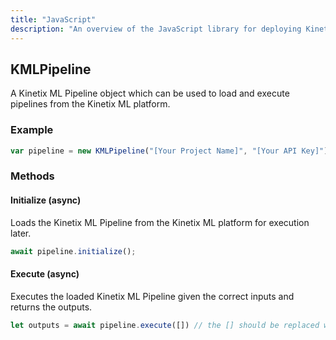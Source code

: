 ```yaml
---
title: "JavaScript"
description: "An overview of the JavaScript library for deploying Kinetix ML pipelines."
---
```


## KMLPipeline

A Kinetix ML Pipeline object which can be used to load and execute pipelines from the Kinetix ML platform.

### Example

```TypeScript
var pipeline = new KMLPipeline("[Your Project Name]", "[Your API Key]");
```

### Methods

#### Initialize (async)

Loads the Kinetix ML Pipeline from the Kinetix ML platform for execution later.

```TypeScript
await pipeline.initialize();
```

#### Execute (async)

Executes the loaded Kinetix ML Pipeline given the correct inputs and returns the outputs.

```TypeScript
let outputs = await pipeline.execute([]) // the [] should be replaced with your list of inputs
```
